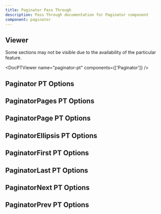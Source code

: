 ```yaml
---
title: Paginator Pass Through
description: Pass Through documentation for Paginator component
component: paginator
---
```


## Viewer

Some sections may not be visible due to the availability of the particular feature.

<DocPTViewer name="paginator-pt" components={['Paginator']} />

## Paginator PT Options

<DocTable name="Paginator" category="pt" />

## PaginatorPages PT Options

<DocTable name="PaginatorPages" category="pt" />

## PaginatorPage PT Options

<DocTable name="PaginatorPage" category="pt" />

## PaginatorEllipsis PT Options

<DocTable name="PaginatorEllipsis" category="pt" />

## PaginatorFirst PT Options

<DocTable name="PaginatorFirst" category="pt" />

## PaginatorLast PT Options

<DocTable name="PaginatorLast" category="pt" />

## PaginatorNext PT Options

<DocTable name="PaginatorNext" category="pt" />

## PaginatorPrev PT Options

<DocTable name="PaginatorPrev" category="pt" />
